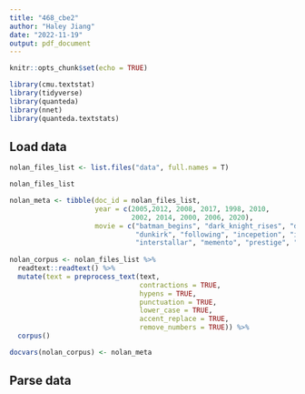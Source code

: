 ```yaml
---
title: "468_cbe2"
author: "Haley Jiang"
date: "2022-11-19"
output: pdf_document
---
```


```r
knitr::opts_chunk$set(echo = TRUE)

library(cmu.textstat)
library(tidyverse)
library(quanteda)
library(nnet)
library(quanteda.textstats)
```

## Load data

```r
nolan_files_list <- list.files("data", full.names = T)

nolan_files_list
```

```r
nolan_meta <- tibble(doc_id = nolan_files_list,
                     year = c(2005,2012, 2008, 2017, 1998, 2010,
                              2002, 2014, 2000, 2006, 2020),
                     movie = c("batman_begins", "dark_knight_rises", "dark_knight",
                               "dunkirk", "following", "incepetion", "insomnia",
                               "interstallar", "memento", "prestige", "tenet"))
  
nolan_corpus <- nolan_files_list %>%
  readtext::readtext() %>%
  mutate(text = preprocess_text(text,
                                contractions = TRUE,
                                hypens = TRUE,
                                punctuation = TRUE,
                                lower_case = TRUE,
                                accent_replace = TRUE,
                                remove_numbers = TRUE)) %>%  
  corpus()

docvars(nolan_corpus) <- nolan_meta
```


## Parse data


